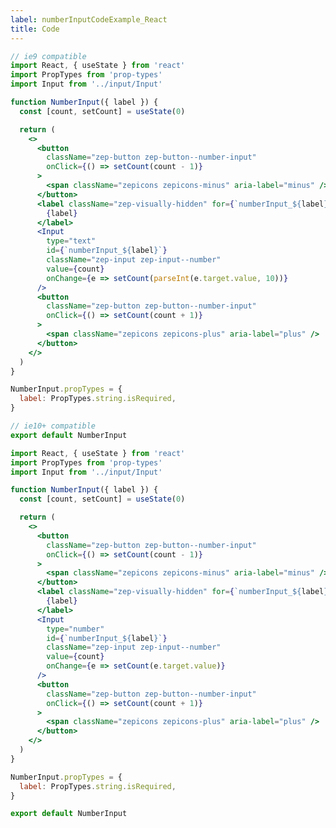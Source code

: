 ```yaml
---
label: numberInputCodeExample_React
title: Code
---
```


```jsx
// ie9 compatible
import React, { useState } from 'react'
import PropTypes from 'prop-types'
import Input from '../input/Input'

function NumberInput({ label }) {
  const [count, setCount] = useState(0)

  return (
    <>
      <button
        className="zep-button zep-button--number-input"
        onClick={() => setCount(count - 1)}
      >
        <span className="zepicons zepicons-minus" aria-label="minus" />
      </button>
      <label className="zep-visually-hidden" for={`numberInput_${label}`}>
        {label}
      </label>
      <Input
        type="text"
        id={`numberInput_${label}`}
        className="zep-input zep-input--number"
        value={count}
        onChange={e => setCount(parseInt(e.target.value, 10))}
      />
      <button
        className="zep-button zep-button--number-input"
        onClick={() => setCount(count + 1)}
      >
        <span className="zepicons zepicons-plus" aria-label="plus" />
      </button>
    </>
  )
}

NumberInput.propTypes = {
  label: PropTypes.string.isRequired,
}

// ie10+ compatible
export default NumberInput

import React, { useState } from 'react'
import PropTypes from 'prop-types'
import Input from '../input/Input'

function NumberInput({ label }) {
  const [count, setCount] = useState(0)

  return (
    <>
      <button
        className="zep-button zep-button--number-input"
        onClick={() => setCount(count - 1)}
      >
        <span className="zepicons zepicons-minus" aria-label="minus" />
      </button>
      <label className="zep-visually-hidden" for={`numberInput_${label}`}>
        {label}
      </label>
      <Input
        type="number"
        id={`numberInput_${label}`}
        className="zep-input zep-input--number"
        value={count}
        onChange={e => setCount(e.target.value)}
      />
      <button
        className="zep-button zep-button--number-input"
        onClick={() => setCount(count + 1)}
      >
        <span className="zepicons zepicons-plus" aria-label="plus" />
      </button>
    </>
  )
}

NumberInput.propTypes = {
  label: PropTypes.string.isRequired,
}

export default NumberInput
```
